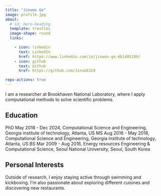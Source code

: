 ```yaml
---
title: "Jinwoo Go"
image: profile.jpg
about:
  # id: hero-heading
  template: trestles
  image-shape: round
  links:

    - icon: linkedin
      text: LinkedIn
      href: https://www.linkedin.com/in/jinwoo-go-6b1485199/
    - icon: github
      text: Github
      href: https://github.com/JinuG6328

repo-actions: true
---
```


<!-- ::: {#hero-heading} -->

I am a researcher at Brookhaven National Laboratory, where I apply computational methods to solve scientific problems.


## Education
PhD May 2018 - Dec 2024, Computational Science and Engineering, Georgia institute of technology, Atlanta, US 
MS Aug 2016 - May 2018, Computational Science and Engineering, Georgia institute of technology, Atlanta, US 
BS Mar 2009 - Aug 2016, Energy resources Engineering & Computational Science, Seoul National University, Seoul, South Korea

## Personal Interests
Outside of research, I enjoy staying active through swimming and kickboxing. 
I'm also passionate about exploring different cuisines and discovering new restaurants.

<!-- ::: -->



